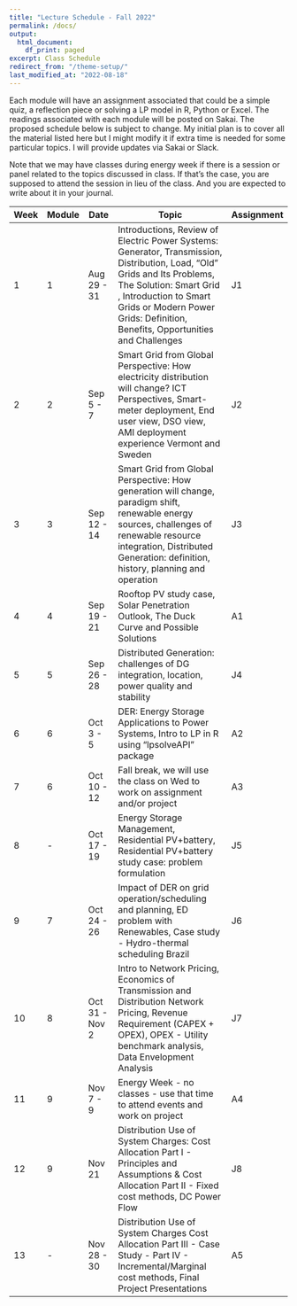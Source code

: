 ```yaml
---
title: "Lecture Schedule - Fall 2022"
permalink: /docs/
output:
  html_document:
    df_print: paged
excerpt: Class Schedule
redirect_from: "/theme-setup/"
last_modified_at: "2022-08-18"
---
```


Each module will have an assignment associated that could be a simple quiz, a reflection piece or solving a LP model in R, Python or Excel. The readings associated with each module will be posted on Sakai. The proposed schedule below is subject to change. My initial plan is to cover all the material listed here but I might modify it if extra time is needed for some particular topics. I will provide updates via Sakai or Slack.

Note that we may have classes during energy week if there is a session or panel related to the topics discussed in class. If that's the case, you are supposed to attend the session in lieu of the class. And you are expected to write about it in your journal.

| Week | Module | Date | Topic | Assignment |
|----|----|------|-----------------------------|----|
| 1 | 1 | Aug 29 - 31 | Introductions, Review of Electric Power Systems: Generator, Transmission, Distribution, Load, "Old" Grids and Its Problems, The Solution: Smart Grid , Introduction to Smart Grids or Modern Power Grids: Definition, Benefits, Opportunities and Challenges | J1 |
| 2 | 2 | Sep 5 - 7 | Smart Grid from Global Perspective: How electricity distribution will change? ICT Perspectives, Smart-meter deployment, End user view, DSO view, AMI deployment experience Vermont and Sweden |J2 |
| 3 | 3 | Sep 12 - 14 | Smart Grid from Global Perspective: How generation will change, paradigm shift, renewable energy sources, challenges of renewable resource integration, Distributed Generation: definition, history, planning and operation |J3 |
| 4 | 4 | Sep 19 - 21 | Rooftop PV study case, Solar Penetration Outlook, The Duck Curve and Possible Solutions | A1 |
| 5 | 5 | Sep 26 - 28 | Distributed Generation: challenges of DG integration, location, power quality and stability | J4 |
| 6 | 6 | Oct 3 - 5 | DER: Energy Storage Applications to Power Systems, Intro to LP in R using "lpsolveAPI" package | A2 |
| 7 | 6 | Oct 10 - 12 | Fall break, we will use the class on Wed to work on assignment and/or project | A3 |
| 8 | - | Oct 17 - 19 | Energy Storage Management, Residential PV+battery, Residential PV+battery study case: problem formulation  | J5 |
| 9 | 7 | Oct 24 - 26 | Impact of DER on grid operation/scheduling and planning, ED problem with Renewables, Case study - Hydro-thermal scheduling Brazil | J6 |
| 10 | 8 | Oct 31 - Nov 2 | Intro to Network Pricing, Economics of Transmission and Distribution Network Pricing, Revenue Requirement (CAPEX + OPEX), OPEX - Utility benchmark analysis, Data Envelopment Analysis | J7 |
| 11 | 9 | Nov 7 - 9 | Energy Week - no classes - use that time to attend events and work on project | A4 |
| 12 | 9 | Nov 21  | Distribution Use of System Charges: Cost Allocation Part I - Principles and Assumptions & Cost Allocation Part II - Fixed cost methods, DC Power Flow | J8 |
| 13 | - | Nov 28 - 30 | Distribution Use of System Charges Cost Allocation Part III - Case Study - Part IV - Incremental/Marginal cost methods, Final Project Presentations | A5 |



